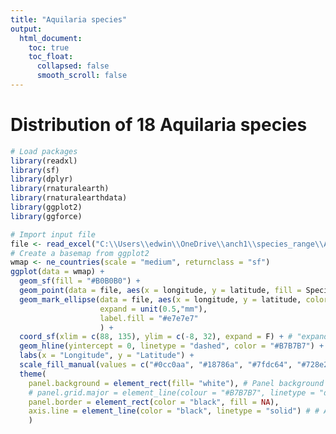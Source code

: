 ```yaml
---
title: "Aquilaria species"
output:
  html_document:
    toc: true
    toc_float:
      collapsed: false
      smooth_scroll: false
---
```

# Distribution of 18 Aquilaria species
```r
# Load packages
library(readxl)
library(sf)
library(dplyr)
library(rnaturalearth)
library(rnaturalearthdata)
library(ggplot2)
library(ggforce)

# Import input file
file <- read_excel("C:\\Users\\edwin\\OneDrive\\anch1\\species_range\\Acombined.xlsx")
# Create a basemap from ggplot2
wmap <- ne_countries(scale = "medium", returnclass = "sf")
ggplot(data = wmap) + 
  geom_sf(fill = "#B0B0B0") + 
  geom_point(data = file, aes(x = longitude, y = latitude, fill = Species), size = 2, shape = 21) + # Tree location
  geom_mark_ellipse(data = file, aes(x = longitude, y = latitude, color = Species, label = Species), size = 1, # Add eclipse to tree location
                    expand = unit(0.5,"mm"),
                    label.fill = "#e7e7e7"
                    ) + 
  coord_sf(xlim = c(88, 135), ylim = c(-8, 32), expand = F) + # "expand" removes padding
  geom_hline(yintercept = 0, linetype = "dashed", color = "#B7B7B7") +
  labs(x = "Longitude", y = "Latitude") +
  scale_fill_manual(values = c("#0cc0aa", "#18786a", "#7fdc64", "#728e24", "#bfcd8e", "#23980d", "#77d1fd", "#4787c9", "#26496d", "#646bde", "#fbacf6", "#a54984", "#fb48ad", "#6a10a6", "#bb54ed", "#fa1bfc", "#34f50e", "#754819")) + # Color of points
  theme(
    panel.background = element_rect(fill= "white"), # Panel background colour
    # panel.grid.major = element_line(colour = "#B7B7B7", linetype = "dashed", size = 0.5),
    panel.border = element_rect(color = "black", fill = NA),
    axis.line = element_line(color = "black", linetype = "solid") # # Axis lines colour
    )
```